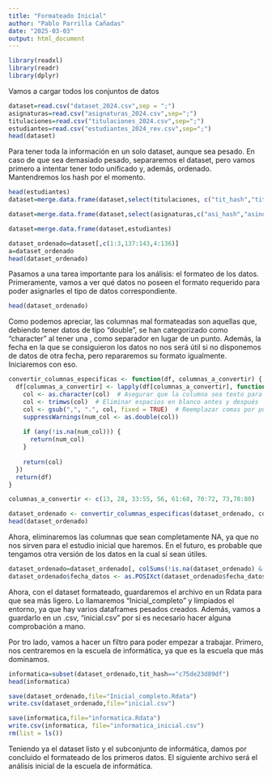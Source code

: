 ```yaml
---
title: "Formateado Inicial"
author: "Pablo Parrilla Cañadas"
date: "2025-03-03"
output: html_document
---
```


```r
library(readxl)
library(readr)
library(dplyr)
```

Vamos a cargar todos los conjuntos de datos

```r
dataset=read.csv("dataset_2024.csv",sep = ";")
asignaturas=read.csv("asignaturas_2024.csv",sep=";")
titulaciones=read.csv("titulaciones_2024.csv",sep=";")
estudiantes=read.csv("estudiantes_2024_rev.csv",sep=";")
head(dataset)
```

Para tener toda la información en un solo dataset, aunque sea pesado. En caso de que sea demasiado pesado, separaremos el dataset, pero vamos primero a intentar tener todo unificado y, además, ordenado. Mantendremos los hash por el momento.


```r
head(estudiantes)
dataset=merge.data.frame(dataset,select(titulaciones, c("tit_hash","titnom")))

dataset=merge.data.frame(dataset,select(asignaturas,c("asi_hash","asinom")))

dataset=merge.data.frame(dataset,estudiantes)

dataset_ordenado=dataset[,c(1:3,137:143,4:136)]
a=dataset_ordenado
head(dataset_ordenado)
```



Pasamos a una tarea importante para los análisis: el formateo de los datos. Primeramente, vamos a ver qué datos no poseen el formato requerido para poder asignarles el tipo de datos correspondiente.

```r
head(dataset_ordenado)
```

Como podemos apreciar, las columnas mal formateadas son aquellas que, debiendo tener datos de tipo "double", se han categorizado como "character" al tener una , como separador en lugar de un punto. Además, la fecha en la que se consiguieron los datos no nos será útil si no disponemos de datos de otra fecha, pero repararemos su formato igualmente. Iniciaremos con eso. 

```r
convertir_columnas_especificas <- function(df, columnas_a_convertir) {
  df[columnas_a_convertir] <- lapply(df[columnas_a_convertir], function(col) {
    col <- as.character(col)  # Asegurar que la columna sea texto para reemplazo
    col <- trimws(col)  # Eliminar espacios en blanco antes y después
    col <- gsub(",", ".", col, fixed = TRUE)  # Reemplazar comas por puntos
    suppressWarnings(num_col <- as.double(col))
    
    if (any(!is.na(num_col))) {
      return(num_col)
    }
    
    return(col)
  })
  return(df)
}

columnas_a_convertir <- c(13, 28, 33:55, 56, 61:68, 70:72, 73,78:80)

dataset_ordenado <- convertir_columnas_especificas(dataset_ordenado, columnas_a_convertir)
head(dataset_ordenado)
```

Ahora, eliminaremos las columnas que sean completamente NA, ya que no nos sirven para el estudio inicial que haremos. En el futuro, es probable que tengamos otra versión de los datos en la cual sí sean útiles. 

```r
dataset_ordenado=dataset_ordenado[, colSums(!is.na(dataset_ordenado) & dataset_ordenado != "") > 0, drop = FALSE]
dataset_ordenado$fecha_datos <- as.POSIXct(dataset_ordenado$fecha_datos, format="%Y-%m-%d %H:%M:%S")
```


Ahora, con el dataset formateado, guardaremos el archivo en un Rdata para que sea más ligero. Lo llamaremos "Inicial_completo" y limpiados el entorno, ya que hay varios dataframes pesados creados. Además, vamos a guardarlo en un .csv, "inicial.csv" por si es necesario hacer alguna comprobación a mano. 

Por tro lado, vamos a hacer un filtro para poder empezar a trabajar. Primero, nos centraremos en la escuela de informática, ya que es la escuela que más dominamos.

```r
informatica=subset(dataset_ordenado,tit_hash=="c75de23d89df")
head(informatica)

save(dataset_ordenado,file="Inicial_completo.Rdata")
write.csv(dataset_ordenado,file="inicial.csv")

save(informatica,file="informatica.Rdata")
write.csv(informatica, file="informatica_inicial.csv")
rm(list = ls())
```



Teniendo ya el dataset listo y el subconjunto de informática, damos por concluido el formateado de los primeros datos. El siguiente archivo será el análisis inicial de la escuela de informática. 

